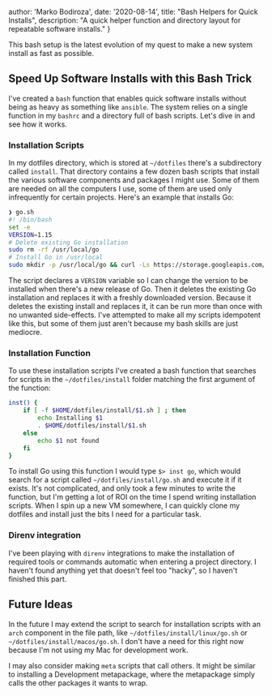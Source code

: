   author: 'Marko Bodiroza',
  date: '2020-08-14',
  title: "Bash Helpers for Quick Installs",
  description:
    "A quick helper function and directory layout for repeatable software installs."
}


This bash setup is the latest evolution of my quest to make a new system install as fast as possible.

## Speed Up Software Installs with this Bash Trick

I've created a `bash` function that enables quick software installs without being as heavy as something like `ansible`. The system relies on a single function in my `bashrc` and a directory full of bash scripts. Let's dive in and see how it works.

### Installation Scripts

In my dotfiles directory, which is stored at `~/dotfiles` there's a subdirectory called `install`. That directory contains a few dozen bash scripts that install the various software components and packages I might use. Some of them are needed on all the computers I use, some of them are used only infrequently for certain projects. Here's an example that installs Go:

```bash
❯ go.sh
#! /bin/bash
set -e
VERSION=1.15
# Delete existing Go installation
sudo rm -rf /usr/local/go
# Install Go in /usr/local
sudo mkdir -p /usr/local/go && curl -Ls https://storage.googleapis.com/golang/go$VERSION.linux-amd64.tar.gz | sudo tar xvzf - -C /usr/local/go --strip-components=1
```

The script declares a `VERSION` variable so I can change the version to be installed when there's a new release of Go. Then it deletes the existing Go installation and replaces it with a freshly downloaded version. Because it deletes the existing install and replaces it, it can be run more than once with no unwanted side-effects. I've attempted to make all my scripts idempotent like this, but some of them just aren't because my bash skills are just mediocre.

### Installation Function

To use these installation scripts I've created a bash function that searches for scripts in the `~/dotfiles/install` folder matching the first argument of the function:

```bash
inst() {
	if [ -f $HOME/dotfiles/install/$1.sh ] ; then
		echo Installing $1
		. $HOME/dotfiles/install/$1.sh
	else
		echo $1 not found
	fi
}
```

To install Go using this function I would type `$> inst go`, which would search for a script called `~/dotfiles/install/go.sh` and execute it if it exists. It's not complicated, and only took a few minutes to write the function, but I'm getting a lot of ROI on the time I spend writing installation scripts. When I spin up a new VM somewhere, I can quickly clone my dotfiles and install just the bits I need for a particular task.

### Direnv integration

I've been playing with `direnv` integrations to make the installation of required tools or commands automatic when entering a project directory. I haven't found anything yet that doesn't feel too "hacky", so I haven't finished this part.

## Future Ideas

In the future I may extend the script to search for installation scripts with an `arch` component in the file path, like `~/dotfiles/install/linux/go.sh` or `~/dotfiles/install/macos/go.sh`. I don't have a need for this right now because I'm not using my Mac for development work.

I may also consider making `meta` scripts that call others. It might be similar to installing a Development metapackage, where the metapackage simply calls the other packages it wants to wrap.

